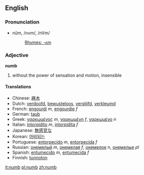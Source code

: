 ==English==
===Pronunciation===
*nŭm, /nʌm/, /nVm/
*:[[Rhymes:English:-ʌm|Rhymes: -ʌm]]

===Adjective===
'''numb'''
# without the power of sensation and motion, insensible

====Translations====
*Chinese: [[麻木]]
*Dutch: [[verdoofd]], [[bewusteloos]], [[verstijfd]], [[verkleumd]]
*French: [[engourdi]] ''m'', [[engourdie]] ''f''
*German: [[taub]]
*Greek: [[ναρκωμένος]] ''m'', [[ναρκωμένη]] ''f'', [[ναρκωμένο]] ''n''
*Italian: [[intorpidito]] ''m'', [[intorpidita]] ''f''
*Japanese: [[無感覚]]な
*Korean: [[마비되는]]
*Portuguese: [[entorpecido]] ''m'', [[entorpecido|entorpecida]] ''f''
*Russian: [[онемелый]] ''m'', [[онемелая]] ''f'', [[онемелое]] ''n'', [[онемелые]] ''pl''
*Spanish: [[entumecido]] ''m'', [[entumecida]] ''f''
*Finnish: [[tunnoton]]

[[it:numb]]
[[pl:numb]]
[[zh:numb]]